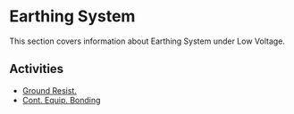 # Earthing System

This section covers information about Earthing System under Low Voltage.

## Activities

- [Ground Resist.](/docs/low-voltage/earthing-system/ground-resist)
- [Cont. Equip. Bonding](/docs/low-voltage/earthing-system/cont-equip-bonding)

